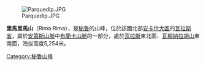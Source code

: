 [[Image:Parquedlp.JPG|right]]

{{Coord|9|28|S|77|27|W|display=title}}

'''里馬里馬山'''（Rima Rima），是[[秘魯|秘魯]]的山峰，位於該國北部[[安卡什大區|安卡什大區]]的[[瓦拉斯省|瓦拉斯省]]，屬於[[安第斯山脈|安第斯山脈]]中[[布蘭卡山脈|布蘭卡山脈]]的一部分，處於[[瓦拉斯|瓦拉斯]]東北面、[[瓦柳納拉胡山|瓦柳納拉胡山]]東南面，海拔高度5,254米。

{{Peru-geo-stub}}
[[Category:秘魯山峰|Category:秘魯山峰]]